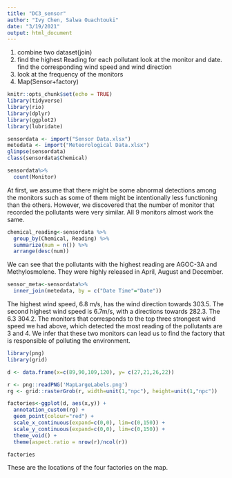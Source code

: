 ```yaml
---
title: "DC3_sensor"
author: "Ivy Chen, Salwa Ouachtouki"
date: "3/19/2021"
output: html_document
---
```


1. combine two dataset(join)
2. find the highest Reading for each pollutant
look at the monitor and date. find the corresponding wind speed and wind direction
3. look at the frequency of the monitors
4. Map(Sensor+factory)


```r
knitr::opts_chunk$set(echo = TRUE)
library(tidyverse)
library(rio)
library(dplyr)
library(ggplot2)
library(lubridate)

sensordata <- import("Sensor Data.xlsx")
metedata <- import("Meteorological Data.xlsx")
glimpse(sensordata)
class(sensordata$Chemical) 
```
```r
sensordata%>%
  count(Monitor)
```
At first, we assume that there might be some abnormal detections among the monitors such as some of them might be intentionally less functioning than the others. However, we discovered that the number of monitor that recorded the pollutants were very similar. All 9 monitors almost work the same. 

```r
chemical_reading<-sensordata %>% 
  group_by(Chemical, Reading) %>% 
  summarize(num = n()) %>%
  arrange(desc(num))
```

We can see that the pollutants with the highest reading are AGOC-3A and Methylosmolene. They were highly released in April, August and December.

```r
sensor_meta<-sensordata%>%
  inner_join(metedata, by = c("Date Time"="Date"))
```

The highest wind speed, 6.8 m/s, has the wind direction towards 303.5. The second highest wind speed is 6.7m/s, with a directions towards 282.3. The  6.3 304.2. The monitors that corresponds to the top three strongest wind speed we had above, which detected the most reading of the pollutants are 3 and 4. We infer that these two monitors can lead us to find the factory that is responsible of polluting the environment.


```r
library(png)
library(grid)

d <- data.frame(x=c(89,90,109,120), y= c(27,21,26,22))

r <- png::readPNG('MapLargeLabels.png')
rg <- grid::rasterGrob(r, width=unit(1,"npc"), height=unit(1,"npc"))

factories<-ggplot(d, aes(x,y)) + 
  annotation_custom(rg) +
  geom_point(colour="red") +
  scale_x_continuous(expand=c(0,0), lim=c(0,150)) +
  scale_y_continuous(expand=c(0,0), lim=c(0,150)) +
  theme_void() +
  theme(aspect.ratio = nrow(r)/ncol(r)) 

factories
```

These are the locations of the four factories on the map.

